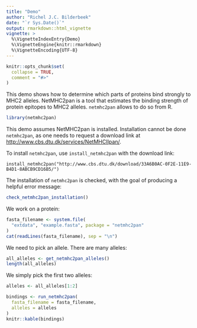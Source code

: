 ```yaml
---
title: "Demo"
author: "Richel J.C. Bilderbeek"
date: "`r Sys.Date()`"
output: rmarkdown::html_vignette
vignette: >
  %\VignetteIndexEntry{Demo}
  %\VignetteEngine{knitr::rmarkdown}
  %\VignetteEncoding{UTF-8}
---
```


```r
knitr::opts_chunk$set(
  collapse = TRUE,
  comment = "#>"
)
```

This demo shows how to determine which parts of proteins
bind strongly to MHC2 alleles. NetMHC2pan is a tool that
estimates the binding strength of protein epitopes
to MHC2 alleles. `netmhc2pan` allows to do so from R.

```r
library(netmhc2pan)
```

This demo assumes NetMHC2pan is installed.
Installation cannot be done `netmhc2pan`, as one needs
to request a download link at 
[http://www.cbs.dtu.dk/services/NetMHCIIpan/](http://www.cbs.dtu.dk/services/NetMHCIIpan).

To install `netmhc2pan`, use `install_netmhc2pan` with the download link:

```
install_netmhc2pan("http://www.cbs.dtu.dk/download/33A6B0AC-0F2E-11E9-B4D1-8ABCB9CD16B5/")
```

The installation of `netmhc2pan` is checked, with
the goal of producing a helpful error message:

```r
check_netmhc2pan_installation()
```

We work on a protein:

```r
fasta_filename <- system.file(
  "extdata", "example.fasta", package = "netmhc2pan"
)
cat(readLines(fasta_filename), sep = "\n")
```

We need to pick an allele. There are many alleles:

```r
all_alleles <- get_netmhc2pan_alleles()
length(all_alleles)
```

We simply pick the first two alleles:

```r
alleles <- all_alleles[1:2]
```

```r
bindings <- run_netmhc2pan(
  fasta_filename = fasta_filename,
  alleles = alleles
)
knitr::kable(bindings)
```
